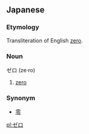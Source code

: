 ==Japanese==
===Etymology===
Transliteration of English [[zero]].

===Noun===
ゼロ (ze&middot;ro)

# [[zero]]

===Synonym===
*[[零]]

[[pl:ゼロ]]